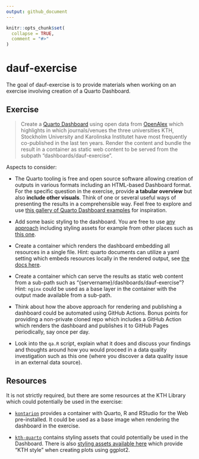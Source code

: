 ```yaml
---
output: github_document
---
```


<!-- README.md is generated from README.Rmd. Please edit that file -->

```r
knitr::opts_chunk$set(
  collapse = TRUE,
  comment = "#>"
)
```

# dauf-exercise

<!-- badges: start -->
<!-- badges: end -->

The goal of dauf-exercise is to provide materials when working on an exercise involving creation of a Quarto Dashboard.

## Exercise

> Create a [Quarto Dashboard](https://quarto.org/docs/dashboards/layout.html) using open data from [OpenAlex](https://openalex.org/Research.pdf)  which highlights in which journals/venues the three universities KTH, Stockholm University and Karolinska Institutet have most frequently co-published in the last ten years. Render the content and bundle the result in a container as static web content to be served from the subpath "dashboards/dauf-exercise".


Aspects to consider:

- The Quarto tooling is free and open source software allowing creation of outputs in various formats including an HTML-based Dashboard format. For the specific question in the exercise, provide **a tabular overview** but also **include other visuals**. Think of one or several useful ways of presenting the results in a comprehensible way. Feel free to explore and use [this gallery of Quarto Dashboard examples](https://quarto.org/docs/dashboards/examples/#r) for inspiration.

- Add some basic styling to the dashboard. You are free to use [any approach](https://quarto.org/docs/dashboards/theming.html) including styling assets for example from other places such as [this one](https://github.com/KTH-Library/bootswatch-kth).

- Create a container which renders the dashboard embedding all resources in a single file. Hint: quarto documents can utilize a yaml setting which embeds resources locally in the rendered output, see [the docs here](https://quarto.org/docs/reference/formats/html.html#rendering).

- Create a container which can serve the results as static web content from a sub-path such as "{servername}/dashboards/dauf-exercise"? Hint: `nginx` could be used as a base layer in the container with the output made available from a sub-path.

- Think about how the above approach for rendering and publishing a dashboard could be automated using GitHub Actions. Bonus points for providing a non-private cloned repo which includes a GitHub Action which renders the dashboard and publishes it to GitHub Pages periodically, say once per day.

- Look into the `qa.R` script, explain what it does and discuss your findings and thoughts around how you would proceed in a data quality investigation such as this one (where you discover a data quality issue in an external data source).

## Resources

It is not strictly required, but there are some resources at the KTH Library which could potentially be used in the exercise:

- [`kontarion`](https://github.com/KTH-Library/kontarion) provides a container with Quarto, R and RStudio for the Web pre-installed. It could be used as a base image when rendering the dashboard in the exercise.

- [`kth-quarto`](https://github.com/KTH-Library/kth-quarto) contains styling assets that could potentially be used in the Dashboard. There is also [styling assets available here](https://github.com/KTH-Library/ktheme) which provide "KTH style" when creating plots using ggplot2.
